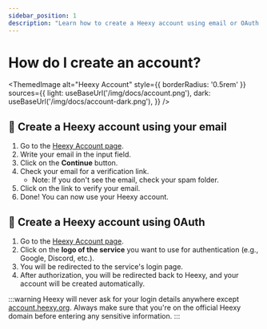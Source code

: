 ---
sidebar_position: 1
description: "Learn how to create a Heexy account using email or OAuth for secure and easy access."
---


# How do I create an account?

<ThemedImage
  alt="Heexy Account"
  style={{ borderRadius: '0.5rem' }}
  sources={{
    light: useBaseUrl('/img/docs/account.png'),
    dark: useBaseUrl('/img/docs/account-dark.png'),
  }}
/>

## 👀 Create a Heexy account using your email
1. Go to the [Heexy Account page](https://account.heexy.org/).
2. Write your email in the input field.
3. Click on the **Continue** button.
4. Check your email for a verification link.
   - Note: If you don't see the email, check your spam folder.
5. Click on the link to verify your email.
6. Done! You can now use your Heexy account.

## 🚀 Create a Heexy account using 0Auth
1. Go to the [Heexy Account page](https://account.heexy.org/).
2. Click on the **logo of the service** you want to use for authentication (e.g., Google, Discord, etc.).
3. You will be redirected to the service's login page.
4. After authorization, you will be redirected back to Heexy, and your account will be created automatically.

:::warning 
Heexy will never ask for your login details anywhere except [account.heexy.org](account.heexy.org).
Always make sure that you're on the official Heexy domain before entering any sensitive information.
:::
